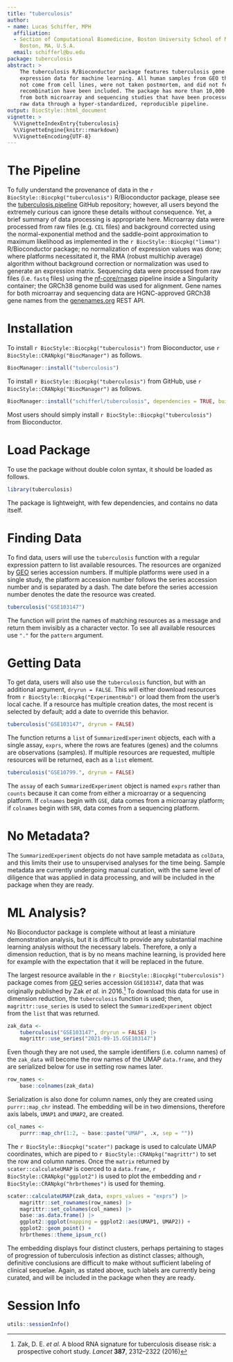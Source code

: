 ```yaml
---
title: "tuberculosis"
author:
- name: Lucas Schiffer, MPH
  affiliation: 
  - Section of Computational Biomedicine, Boston University School of Medicine,
    Boston, MA, U.S.A.
  email: schifferl@bu.edu
package: tuberculosis
abstract: >
    The tuberculosis R/Bioconductor package features tuberculosis gene
    expression data for machine learning. All human samples from GEO that did
    not come from cell lines, were not taken postmortem, and did not feature
    recombination have been included. The package has more than 10,000 samples
    from both microarray and sequencing studies that have been processed from
    raw data through a hyper-standardized, reproducible pipeline.
output: BiocStyle::html_document
vignette: >
  %\VignetteIndexEntry{tuberculosis}
  %\VignetteEngine{knitr::rmarkdown}
  %\VignetteEncoding{UTF-8}
---
```


# The Pipeline

To fully understand the provenance of data in the `r BiocStyle::Biocpkg("tuberculosis")` R/Bioconductor package, please see the [tuberculosis.pipeline](https://github.com/schifferl/tuberculosis.pipeline) GitHub repository; however, all users beyond the extremely curious can ignore these details without consequence. Yet, a brief summary of data processing is appropriate here. Microarray data were processed from raw files (e.g. `CEL` files) and background corrected using the normal-exponential method and the saddle-point approximation to maximum likelihood as implemented in the `r BiocStyle::Biocpkg("limma")` R/Bioconductor package; no normalization of expression values was done; where platforms necessitated it, the RMA (robust multichip average) algorithm without background correction or normalization was used to generate an expression matrix. Sequencing data were processed from raw files (i.e. `fastq` files) using the [nf-core/rnaseq](https://nf-co.re/rnaseq/1.4.2) pipeline inside a Singularity container; the GRCh38 genome build was used for alignment. Gene names for both microarray and sequencing data are HGNC-approved GRCh38 gene names from the [genenames.org](https://www.genenames.org/) REST API.

# Installation

To install `r BiocStyle::Biocpkg("tuberculosis")` from Bioconductor, use `r BiocStyle::CRANpkg("BiocManager")` as follows.

```r
BiocManager::install("tuberculosis")
```

To install `r BiocStyle::Biocpkg("tuberculosis")` from GitHub, use `r BiocStyle::CRANpkg("BiocManager")` as follows.

```r
BiocManager::install("schifferl/tuberculosis", dependencies = TRUE, build_vignettes = TRUE)
```

Most users should simply install `r BiocStyle::Biocpkg("tuberculosis")` from Bioconductor.

# Load Package

To use the package without double colon syntax, it should be loaded as follows.

```r
library(tuberculosis)
```

The package is lightweight, with few dependencies, and contains no data itself.

# Finding Data

To find data, users will use the `tuberculosis` function with a regular expression pattern to list available resources. The resources are organized by [GEO](https://www.ncbi.nlm.nih.gov/geo/) series accession numbers. If multiple platforms were used in a single study, the platform accession number follows the series accession number and is separated by a dash. The date before the series accession number denotes the date the resource was created.

```r
tuberculosis("GSE103147")
```

The function will print the names of matching resources as a message and return them invisibly as a character vector. To see all available resources use `"."` for the `pattern` argument.

# Getting Data

To get data, users will also use the `tuberculosis` function, but with an additional argument, `dryrun = FALSE`. This will either download resources from `r BiocStyle::Biocpkg("ExperimentHub")` or load them from the user's local cache. If a resource has multiple creation dates, the most recent is selected by default; add a date to override this behavior.

```r
tuberculosis("GSE103147", dryrun = FALSE)
```

The function returns a `list` of `SummarizedExperiment` objects, each with a single assay, `exprs`, where the rows are features (genes) and the columns are observations (samples). If multiple resources are requested, multiple resources will be returned, each as a `list` element.

```r
tuberculosis("GSE10799.", dryrun = FALSE)
```

The `assay` of each `SummarizedExperiment` object is named `exprs` rather than `counts` because it can come from either a microarray or a sequencing platform. If `colnames` begin with `GSE`, data comes from a microarray platform; if `colnames` begin with `SRR`, data comes from a sequencing platform.

# No Metadata?

The `SummarizedExperiment` objects do not have sample metadata as `colData`, and this limits their use to unsupervised analyses for the time being. Sample metadata are currently undergoing manual curation, with the same level of diligence that was applied in data processing, and will be included in the package when they are ready.

# ML Analysis?

No Bioconductor package is complete without at least a miniature demonstration analysis, but it is difficult to provide any substantial machine learning analysis without the necessary labels. Therefore, a only a dimension reduction, that is by no means machine learning, is provided here for example with the expectation that it will be replaced in the future.

The largest resource available in the `r BiocStyle::Biocpkg("tuberculosis")` package comes from [GEO](https://www.ncbi.nlm.nih.gov/geo/) series accession `GSE103147`, data that was originally published by Zak *et al.* in 2016.[^1] To download this data for use in dimension reduction, the `tuberculosis` function is used; then, `magrittr::use_series` is used to select the `SummarizedExperiment` object from the `list` that was returned.

[^1]: Zak, D. E. *et al.* A blood RNA signature for tuberculosis disease risk: a prospective cohort study. *Lancet* **387**, 2312--2322 (2016)

```r
zak_data <-
    tuberculosis("GSE103147", dryrun = FALSE) |>
    magrittr::use_series("2021-09-15.GSE103147")
```

Even though they are not used, the sample identifiers (i.e. column names) of the `zak_data` will become the row names of the UMAP `data.frame`, and they are serialized below for use in setting row names later.

```r
row_names <-
    base::colnames(zak_data)
```

Serialization is also done for column names, only they are created using `purrr::map_chr` instead. The embedding will be in two dimensions, therefore axis labels, `UMAP1` and `UMAP2`, are created.

```r
col_names <-
    purrr::map_chr(1:2, ~ base::paste("UMAP", .x, sep = ""))
```

The `r BiocStyle::Biocpkg("scater")` package is used to calculate UMAP coordinates, which are piped to `r BiocStyle::CRANpkg("magrittr")` to set the row and column names. Once the `matrix` returned by `scater::calculateUMAP` is coerced to a `data.frame`, `r BiocStyle::CRANpkg("ggplot2")` is used to plot the embedding and `r BiocStyle::CRANpkg("hrbrthemes")` is used for theming.

```r
scater::calculateUMAP(zak_data, exprs_values = "exprs") |>
    magrittr::set_rownames(row_names) |>
    magrittr::set_colnames(col_names) |>
    base::as.data.frame() |>
    ggplot2::ggplot(mapping = ggplot2::aes(UMAP1, UMAP2)) +
    ggplot2::geom_point() +
    hrbrthemes::theme_ipsum_rc()
```

The embedding displays four distinct clusters, perhaps pertaining to stages of progression of tuberculosis infection as distinct classes; although, definitive conclusions are difficult to make without sufficient labeling of clinical sequelae. Again, as stated above, such labels are currently being curated, and will be included in the package when they are ready.

# Session Info

```r
utils::sessionInfo()
```
